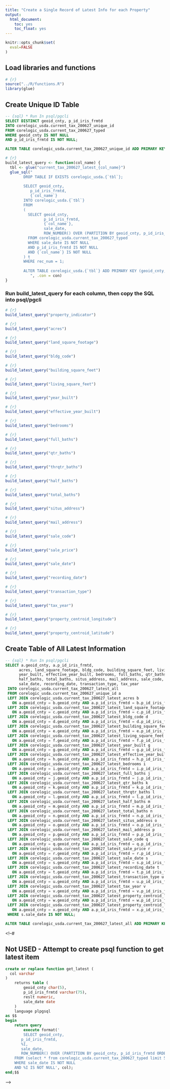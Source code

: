 ```yaml
---
title: "Create a Single Record of Latest Info for each Property"
output: 
  html_document:
    toc: yes
    toc_float: yes
---
```


```r
knitr::opts_chunk$set(
  eval=FALSE
)
```

## Load libraries and functions

```r
# {r}
source("../R/functions.R")
library(glue)
```

## Create Unique ID Table

```sql
-- {sql} * Run In psql/pgcli
SELECT DISTINCT geoid_cnty, p_id_iris_frmtd
INTO corelogic_usda.current_tax_200627_unique_id
FROM corelogic_usda.current_tax_200627_typed
WHERE geoid_cnty IS NOT NULL
AND p_id_iris_frmtd IS NOT NULL;

ALTER TABLE corelogic_usda.current_tax_200627_unique_id ADD PRIMARY KEY (geoid_cnty, p_id_iris_frmtd);
```

```r
# {r}
build_latest_query <- function(col_name) {
  tbl <- glue("current_tax_200627_latest_{col_name}")
  glue_sql("
        DROP TABLE IF EXISTS corelogic_usda.{`tbl`};
        
        SELECT geoid_cnty, 
           p_id_iris_frmtd, 
           {`col_name`}
        INTO corelogic_usda.{`tbl`}
        FROM
        (
          SELECT geoid_cnty, 
                 p_id_iris_frmtd, 
                 {`col_name`},
                 sale_date,
                 ROW_NUMBER() OVER (PARTITION BY geoid_cnty, p_id_iris_frmtd ORDER BY sale_date DESC) as rec_num
          FROM corelogic_usda.current_tax_200627_typed
          WHERE sale_date IS NOT NULL
          AND p_id_iris_frmtd IS NOT NULL
          AND {`col_name`} IS NOT NULL
        ) t
        WHERE rec_num = 1;
        
        ALTER TABLE corelogic_usda.{`tbl`} ADD PRIMARY KEY (geoid_cnty, p_id_iris_frmtd);
           ", .con = con)
}
```

### Run build_latest_query for each column, then copy the SQL into psql/pgcli

```r
# {r}
build_latest_query("property_indicator")
```

```r
# {r}
build_latest_query("acres")
```

```r
# {r}
build_latest_query("land_square_footage")
```

```r
# {r}
build_latest_query("bldg_code")
```

```r
# {r}
build_latest_query("building_square_feet")
```

```r
# {r}
build_latest_query("living_square_feet")
```

```r
# {r}
build_latest_query("year_built")
```

```r
# {r}
build_latest_query("effective_year_built")
```

```r
# {r}
build_latest_query("bedrooms")
```

```r
# {r}
build_latest_query("full_baths")
```

```r
# {r}
build_latest_query("qtr_baths")
```

```r
# {r}
build_latest_query("thrqtr_baths")
```

```r
# {r}
build_latest_query("half_baths")
```

```r
# {r}
build_latest_query("total_baths")
```

```r
# {r}
build_latest_query("situs_address")
```

```r
# {r}
build_latest_query("mail_address")
```

```r
# {r}
build_latest_query("sale_code")
```

```r
# {r}
build_latest_query("sale_price")
```

```r
# {r}
build_latest_query("sale_date")
```

```r
# {r}
build_latest_query("recording_date")
```

```r
# {r}
build_latest_query("transaction_type")
```

```r
# {r}
build_latest_query("tax_year")
```

```r
# {r}
build_latest_query("property_centroid_longitude")
```

```r
# {r}
build_latest_query("property_centroid_latitude")
```

## Create Table of All Latest Information

```sql
-- {sql} * Run In psql/pgcli
SELECT a.geoid_cnty, a.p_id_iris_frmtd,
      acres, land_square_footage, bldg_code, building_square_feet, living_square_feet,
      year_built, effective_year_built, bedrooms, full_baths, qtr_baths, thrqtr_baths,
      half_baths, total_baths, situs_address, mail_address, sale_code, sale_price,
      sale_date, recording_date, transaction_type, tax_year
 INTO corelogic_usda.current_tax_200627_latest_all
 FROM corelogic_usda.current_tax_200627_unique_id a
 LEFT JOIN corelogic_usda.current_tax_200627_latest_acres b
   ON a.geoid_cnty = b.geoid_cnty AND a.p_id_iris_frmtd = b.p_id_iris_frmtd
 LEFT JOIN corelogic_usda.current_tax_200627_latest_land_square_footage c
   ON a.geoid_cnty = c.geoid_cnty AND a.p_id_iris_frmtd = c.p_id_iris_frmtd
 LEFT JOIN corelogic_usda.current_tax_200627_latest_bldg_code d
   ON a.geoid_cnty = d.geoid_cnty AND a.p_id_iris_frmtd = d.p_id_iris_frmtd
 LEFT JOIN corelogic_usda.current_tax_200627_latest_building_square_feet e
   ON a.geoid_cnty = e.geoid_cnty AND a.p_id_iris_frmtd = e.p_id_iris_frmtd
 LEFT JOIN corelogic_usda.current_tax_200627_latest_living_square_feet f
   ON a.geoid_cnty = f.geoid_cnty AND a.p_id_iris_frmtd = f.p_id_iris_frmtd
 LEFT JOIN corelogic_usda.current_tax_200627_latest_year_built g
   ON a.geoid_cnty = g.geoid_cnty AND a.p_id_iris_frmtd = g.p_id_iris_frmtd
 LEFT JOIN corelogic_usda.current_tax_200627_latest_effective_year_built h
   ON a.geoid_cnty = h.geoid_cnty AND a.p_id_iris_frmtd = h.p_id_iris_frmtd
 LEFT JOIN corelogic_usda.current_tax_200627_latest_bedrooms i
   ON a.geoid_cnty = i.geoid_cnty AND a.p_id_iris_frmtd = i.p_id_iris_frmtd
 LEFT JOIN corelogic_usda.current_tax_200627_latest_full_baths j
   ON a.geoid_cnty = j.geoid_cnty AND a.p_id_iris_frmtd = j.p_id_iris_frmtd
 LEFT JOIN corelogic_usda.current_tax_200627_latest_qtr_baths k
   ON a.geoid_cnty = k.geoid_cnty AND a.p_id_iris_frmtd = k.p_id_iris_frmtd
 LEFT JOIN corelogic_usda.current_tax_200627_latest_thrqtr_baths l
   ON a.geoid_cnty = l.geoid_cnty AND a.p_id_iris_frmtd = l.p_id_iris_frmtd
 LEFT JOIN corelogic_usda.current_tax_200627_latest_half_baths m
   ON a.geoid_cnty = m.geoid_cnty AND a.p_id_iris_frmtd = m.p_id_iris_frmtd
 LEFT JOIN corelogic_usda.current_tax_200627_latest_total_baths n
   ON a.geoid_cnty = n.geoid_cnty AND a.p_id_iris_frmtd = n.p_id_iris_frmtd
 LEFT JOIN corelogic_usda.current_tax_200627_latest_situs_address o
   ON a.geoid_cnty = o.geoid_cnty AND a.p_id_iris_frmtd = o.p_id_iris_frmtd
 LEFT JOIN corelogic_usda.current_tax_200627_latest_mail_address p
   ON a.geoid_cnty = p.geoid_cnty AND a.p_id_iris_frmtd = p.p_id_iris_frmtd
 LEFT JOIN corelogic_usda.current_tax_200627_latest_sale_code q
   ON a.geoid_cnty = q.geoid_cnty AND a.p_id_iris_frmtd = q.p_id_iris_frmtd
 LEFT JOIN corelogic_usda.current_tax_200627_latest_sale_price r
   ON a.geoid_cnty = r.geoid_cnty AND a.p_id_iris_frmtd = r.p_id_iris_frmtd
 LEFT JOIN corelogic_usda.current_tax_200627_latest_sale_date s
   ON a.geoid_cnty = s.geoid_cnty AND a.p_id_iris_frmtd = s.p_id_iris_frmtd
 LEFT JOIN corelogic_usda.current_tax_200627_latest_recording_date t
   ON a.geoid_cnty = t.geoid_cnty AND a.p_id_iris_frmtd = t.p_id_iris_frmtd
 LEFT JOIN corelogic_usda.current_tax_200627_latest_transaction_type u
   ON a.geoid_cnty = u.geoid_cnty AND a.p_id_iris_frmtd = u.p_id_iris_frmtd
 LEFT JOIN corelogic_usda.current_tax_200627_latest_tax_year v
   ON a.geoid_cnty = v.geoid_cnty AND a.p_id_iris_frmtd = v.p_id_iris_frmtd
 LEFT JOIN corelogic_usda.current_tax_200627_latest_property_centroid_longitude w
   ON a.geoid_cnty = w.geoid_cnty AND a.p_id_iris_frmtd = w.p_id_iris_frmtd
 LEFT JOIN corelogic_usda.current_tax_200627_latest_property_centroid_latitude x
   ON a.geoid_cnty = x.geoid_cnty AND a.p_id_iris_frmtd = x.p_id_iris_frmtd
 WHERE s.sale_date IS NOT NULL;

ALTER TABLE corelogic_usda.current_tax_200627_latest_all ADD PRIMARY KEY (geoid_cnty, p_id_iris_frmtd);
```

\<!--\#

## Not USED - Attempt to create psql function to get latest item

```sql
create or replace function get_latest (
  col varchar
) 
	returns table (
		geoid_cnty char(5),
		p_id_iris_frmtd varchar(75),
		reslt numeric,
		sale_date date
	) 
	language plpgsql
as $$
begin
	return query 
		execute format('
		SELECT geoid_cnty, 
       p_id_iris_frmtd, 
       %I,
       sale_date,
       ROW_NUMBER() OVER (PARTITION BY geoid_cnty, p_id_iris_frmtd ORDER BY sale_date DESC) as "rec_num"
    FROM (select * from corelogic_usda.current_tax_200627_typed limit 50000) t
    WHERE sale_date IS NOT NULL
    AND %I IS NOT NULL', col);
end;$$
```

--\>
